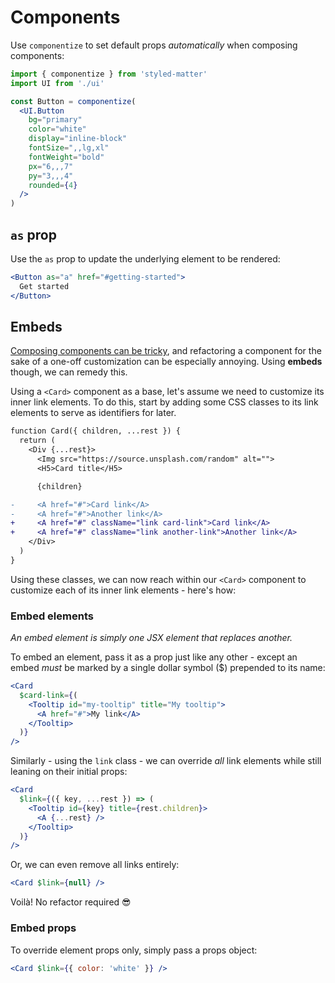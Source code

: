 # Components

Use `componentize` to set default props _automatically_ when composing components:

```jsx
import { componentize } from 'styled-matter'
import UI from './ui'

const Button = componentize(
  <UI.Button
    bg="primary"
    color="white"
    display="inline-block"
    fontSize=",,lg,xl"
    fontWeight="bold"
    px="6,,,7"
    py="3,,,4"
    rounded={4}
  />
)
```

## `as` prop

Use the `as` prop to update the underlying element to be rendered:

```jsx
<Button as="a" href="#getting-started">
  Get started
</Button>
```

## Embeds

[Composing components can be tricky](https://css-tricks.com/considerations-for-creating-a-card-component/), and refactoring a component for the sake of a one-off customization can be especially annoying. Using **embeds** though, we can remedy this.

Using a `<Card>` component as a base, let's assume we need to customize its inner link elements. To do this, start by adding some CSS classes to its link elements to serve as identifiers for later.

```diff
function Card({ children, ...rest }) {
  return (
    <Div {...rest}>
      <Img src="https://source.unsplash.com/random" alt="">
      <H5>Card title</H5>

      {children}

-     <A href="#">Card link</A>
-     <A href="#">Another link</A>
+     <A href="#" className="link card-link">Card link</A>
+     <A href="#" className="link another-link">Another link</A>
    </Div>
  )
}
```

Using these classes, we can now reach within our `<Card>` component to customize each of its inner link elements - here's how:

### Embed elements

_An embed element is simply one JSX element that replaces another._

To embed an element, pass it as a prop just like any other - except an embed _must_ be marked by a single dollar symbol ($) prepended to its name:

```jsx
<Card
  $card-link={(
    <Tooltip id="my-tooltip" title="My tooltip">
      <A href="#">My link</A>
    </Tooltip>
  )}
/>
```

Similarly - using the `link` class - we can override _all_ link elements while still leaning on their initial props:

```jsx
<Card
  $link={({ key, ...rest }) => (
    <Tooltip id={key} title={rest.children}>
      <A {...rest} />
    </Tooltip>
  )}
/>
```

Or, we can even remove all links entirely:

```jsx
<Card $link={null} />
```

Voilà! No refactor required 😎

### Embed props

To override element props only, simply pass a props object:

```jsx
<Card $link={{ color: 'white' }} />
```
